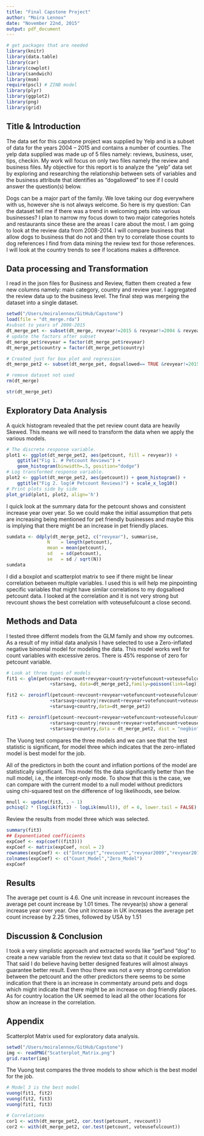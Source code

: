 ```yaml
---
title: "Final Capstone Project"
author: "Moira Lennox"
date: "November 22nd, 2015"
output: pdf_document
---
```


```r
# get packages that are needed
library(knitr)
library(data.table)
library(car) 
library(cowplot)
library(sandwich)
library(msm)
require(pscl) # ZINB model
library(plyr)
library(ggplot2)
library(png)
library(grid)

```

## Title & Introduction
The data set for this capstone project was supplied by Yelp and is a subset of data for the years 2004 – 2015 and contains a number of counties. The yelp data supplied was made up of 5 files namely: reviews, business, user, tips, checkin. My work will focus on only two files namely the review and business files. My objective for this report is to analyze the “yelp” data set by exploring and researching the relationship between sets of variables and the business attribute that identifies as “dogallowed” to see if I could answer the question(s) below. 

Dogs can be a major part of the family. We love taking our dog everywhere with us, however she is not always welcome. So here is my question: Can the dataset tell me if there was a trend in welcoming pets into various businesses? I plan to narrow my focus down to two major categories hotels and restaurants since these are the areas I care about the most. I am going to look at the review data from 2008-2014. I will compare business that allow dogs to business that do not and then try to correlate those counts to dog references I find from data mining the review text for those references. I will look at the country trends to see if locations makes a difference.

## Data processing and Transformation
I read in the json files for Business and Review, flatten them created a few new columns namely: main category, country and review year. I aggregated the review data up to the business level. The final step was mergeing the dataset into a single dataset. 

```r
setwd("/Users/moiralennox/GitHub/Capstone")
load(file = "dt_merge.rda")
#subset to years of 2008-2015
dt_merge_pet <- subset(dt_merge, revyear!=2015 & revyear!=2004 & revyear!=2005 & revyear!=2006 & revyear!=2007)
# update the factors after subset
dt_merge_pet$revyear = factor(dt_merge_pet$revyear)
dt_merge_pet$country = factor(dt_merge_pet$country)

# Created just for box plot and regression
dt_merge_pet2 <- subset(dt_merge_pet, dogsallowed== TRUE &revyear!=2015 & revyear!=2004 & revyear!=2005 & revyear!=2006 & revyear!=2007)

# remove dataset not used
rm(dt_merge)
```

```r
str(dt_merge_pet)
```

## Exploratory Data Analysis
A quick histogram revealed that the pet review count data are heavily
Skewed. This means we will need to transform the data when we apply the various
models.

```r
# The discrete response variable.
plot1 <- ggplot(dt_merge_pet2, aes(petcount, fill = revyear)) +
    ggtitle("Fig 1. # Petcount Reviews") +
    geom_histogram(binwidth=.5, position="dodge")
# Log transformed response variable.
plot2 <- ggplot(dt_merge_pet2, aes(petcount)) + geom_histogram() + 
    ggtitle("Fig 2. log(# Petcount Reviews)") + scale_x_log10()
# Print plots side by side
plot_grid(plot1, plot2, align='h')

```

I quick look at the summary data for the petcount shows and consistent increase year over year. So we could make the initial assumption that pets are increasing being mentioned for pet friendly businesses and maybe this is implying that there might be an increase in pet friendly places.

```r
sumdata <- ddply(dt_merge_pet2, c("revyear"), summarise,
               N    = length(petcount),
               mean = mean(petcount),
               sd   = sd(petcount),
               se   = sd / sqrt(N))
sumdata
```

I did a boxplot and scatterplot matrix to see if there might be linear correlation between multiple variables. I used this is will help me pinpointing specific variables that might have similar correlations to my dogsalloed petcount data. I looked at the correlation and it is not very strong but revcount shows the best correlation with voteusefulcount a close second.

## Methods and Data
I tested three differnt models from the GLM family and show my outcomes. As a result of my initial data analysis I have selected to use a Zero-inflated negative binomial model for modeling the data. This model works well for count variables with excessive zeros. There is 45% response of zero for petcount variable. 

```r
# Look at three types of models
fit1 <- glm(petcount~revcount+revyear+country+votefuncount+voteusefulcount+
                +starsavg, data=dt_merge_pet2,family=poisson(link=log))

fit2 <- zeroinfl(petcount~revcount+revyear+votefuncount+voteusefulcount+
                +starsavg+country|revcount+revyear+votefuncount+voteusefulcount+
                +starsavg+country,data=dt_merge_pet2)

fit3 <- zeroinfl(petcount~revcount+revyear+votefuncount+voteusefulcount+
                +starsavg+country|revcount+revyear+votefuncount+voteusefulcount+
                +starsavg+country,data = dt_merge_pet2, dist = "negbin", EM = TRUE)
```

The Vuong test compares the three models and we can see that the test statistic is significant, for model three which indicates that the zero-inflated model is best model for the job.

All of the predictors in both the count and inflation portions of the model are statistically significant. This model fits the data significantly better than the null model, i.e., the intercept-only mode. To show that this is the case, we can compare with the current model to a null model without predictors using chi-squared test on the difference of log likelihoods, see below.

```r
mnull <- update(fit3, . ~ 1)
pchisq(2 * (logLik(fit3) - logLik(mnull)), df = 6, lower.tail = FALSE)
```

Review the results from model three which was selected.

```r
summary(fit3)
## Exponentiated coefficients
expCoef <- exp(coef((fit3)))
expCoef <- matrix(expCoef, ncol = 2)
rownames(expCoef) <- c("Intercept","revcount","revyear2009","revyear2010","revyear2011","revyear2012","revyear2013","revyear2014","votefuncount","voteusefulcount","starsavg","countryDEU","countryUK","countryUSA") 
colnames(expCoef) <- c("Count_Model","Zero_Model")
expCoef
```

## Results
The average pet count is 4.6. One unit increase in revcount increases the average pet count increase by 1.01 times. The revyear(s) show a general increase year over year. One unit increase in UK increases the average pet count increase by 2.25 times, followed by USA by 1.51

## Discussion & Conclusion
I took a very simplistic approach and extracted words like "pet"and "dog" to create a new variable from the review text data so that it could be explored. That said I do believe having better designed features will almost always guarantee better result. Even thou there was not a very strong correlation between the petcount and the other predictors there seems to be some indication that there is an increase in commentaty around pets and dogs which might indicate that there might be an increase on dog friendly places.
As for country location the UK seemed to lead all the other locations for show an increase in the correlation.

## Appendix
Scatterplot Matrix used for exploratory data analysis.

```r
setwd("/Users/moiralennox/GitHub/Capstone")
img <- readPNG("Scatterplot_Matrix.png")
grid.raster(img)

```

The Vuong test compares the three models to show which is the best model for the job.

```r
# Model 3 is the best model
vuong(fit1, fit2) 
vuong(fit2, fit3)  
vuong(fit1, fit3)

```

```r
# Correlations
cor1 <- with(dt_merge_pet2, cor.test(petcount, revcount))
cor2 <- with(dt_merge_pet2, cor.test(petcount, voteusefulcount))

```

